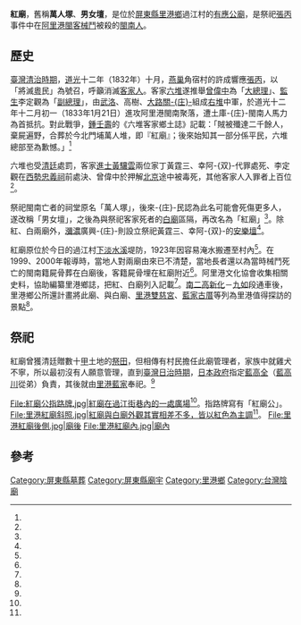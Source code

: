 {{Other uses}}

{{coord|22.783620|120.496764|display=title}}
{{東亞廟宇
| name =紅廟
| img =File:里港紅廟.jpg
| img_capt =
| image_width =250px
| location = {{ROC-TWN}}[[屏東縣|屏東縣]][[里港鄉|里港鄉]]過江村過江街
| god =紅廟公
| type =
| struct =
| open_year =
| cere_date =
|}}
'''紅廟'''，舊稱'''萬人塚'''、'''男女壇'''，是位於[[屏東縣|屏東縣]][[里港鄉|里港鄉]]過江村的[[有應公廟|有應公廟]]，是祭祀[[張丙|張丙]]事件中在[[阿里港|阿里港]][[閩客械鬥|閩客械鬥]]被殺的[[台灣閩南人|閩南人]]。
==歷史==
[[臺灣清治時期|臺灣清治時期]]，[[道光|道光]]十二年（1832年）十月，[[燕巢|燕巢]]角宿村的許成響應[[張丙|張丙]]，以「將滅[[粵|粵]]民」為號召，呼籲消滅[[臺灣客家人|客家人]]。客家[[六堆|六堆]]遂推舉[[曾偉中|曾偉中]]為「[[大總理|大總理]]」、[[監生|監生]]李定觀為「[[副總理|副總理]]」，由[[武洛|武洛]]、高樹、[[大路關|大路關-{庄}-]]組成[[右堆_(六堆)|右堆]]中軍，於道光十二年十二月初一（1833年1月21日）進攻阿里港閩南聚落，遭土庫-{庄}-閩南人馬力為首抵抗。對此戰爭，[[鍾壬壽|鍾壬壽]]的《六堆客家鄉土誌》記載：「賊被殲達二千餘人，棄屍遍野，合葬於今北門埔萬人堆，即『紅廟』；後來始知其一部分係平民，六堆總部至為歉憾。」<ref name="施家順"/>
 
六堆也受[[清朝政府|清廷]]處罰，客家[[進士|進士]][[黃驤雲|黃驤雲]]兩位家丁黃霆三、幸阿-{双}-代罪處死、李定觀在[[西勢忠義祠|西勢忠義祠]]前處決、曾偉中於押解[[北京|北京]]途中被毒死，其他客家人入罪者上百位<ref name="施家順"/>。

祭祀閩南亡者的祠堂原名「萬人塚」，後來-{庄}-民認為此名可能會死傷更多人，遂改稱「男女壇」，之後為與祭祀客家死者的[[白志廟|白廟]]區隔，再改名為「紅廟」<ref name="郭靜慧"/>。除紅、白兩廟外，[[瀰濃|瀰濃]]廣興-{庄}-則設立祭祀黃霆三、幸阿-{双}-的[[安樂壇|安樂壇]]<ref name="施家順"/>。

紅廟原位於今日的過江村[[下淡水溪|下淡水溪]]堤防，1923年因容易淹水搬遷至村內<ref name="郭靜慧"/>。在1999、2000年報導時，當地人對兩廟由來已不清楚，當地長者還以為當時械鬥死亡的閩南籍屍骨葬在白廟後，客籍屍骨埋在紅廟附近<ref name="翁禎霞1"/>。阿里港文化協會收集相關史料，協助編纂里港鄉誌，把紅、白廟列入記載<ref name="郭靜慧"/>。[[南二高|南二高]][[新化區|新化]]－[[九如鄉|九如]]段通車後，里港鄉公所還計畫將此廟、與白廟、[[里港雙慈宮|里港雙慈宮]]、[[藍家古厝|藍家古厝]]等列為里港值得探訪的景點<ref name="翁禎霞3"/>。

==祭祀==
紅廟曾獲清廷贈數十[[台甲|甲]]土地的[[祭田|祭田]]，但相傳有村民擔任此廟管理者，家族中就雞犬不寧，所以最初沒有人願意管理，直到[[臺灣日治時期|臺灣日治時期]]，[[日本政府|日本政府]]指定[[藍高全|藍高全]]（[[藍高川|藍高川]]從弟）負責，其後就由[[里港藍家|里港藍家]]奉祀。<ref name="郭靜慧"/>
 
<gallery>
File:紅廟公指路牌.jpg|紅廟在過江街巷內的一處廣場<ref name="翁禎霞1"/>。指路牌寫有「紅廟公」。
File:里港紅廟斜照.jpg|紅廟與白廟外觀其實相差不多，皆以紅色為主調<ref name="翁禎霞1"/>。
File:里港紅廟後側.jpg|廟後
File:里港紅廟內.jpg|廟內
</gallery>

==參考==
{{portal box|臺灣|宗教}}
{{reflist|1|refs=
<ref name="施家順">{{cite book |author=施家順、黃森松、邱春美 |chapter=〈美濃開莊初期的信仰〉|title=《建置六堆客家數位藝文館計畫(一)》|volume=|date=2008-11-27|publisher=行政院客家委員會|location=|language=zh-tw|isbn=}}</ref>

<ref name="翁禎霞1">{{Cite news|url=|title=台灣真奇廟 紅廟、白廟 事關閩客械鬥|author=翁禎霞|language=zh-tw|publisher=《聯合報》|date=1999-11-14|accessdate=}}</ref>
 
<ref name="翁禎霞3">{{Cite news|url=|title=里港觀光點 將製導覽圖|author=翁禎霞|language=zh-tw|publisher=《聯合報》|date=2000-03-17|accessdate=}}</ref>

<ref name="郭靜慧">{{Cite news|url=|title=閩客兩族混戰 廟宇紅白對抗|author=郭靜慧|language=zh-tw|publisher=《自由時報》|date=2000-11-13|accessdate=}}</ref>
 
}}

{{Commons category|Ligang Red Temple}}

[[Category:屏東縣墓葬|Category:屏東縣墓葬]]
[[Category:屏東縣廟宇|Category:屏東縣廟宇]]
[[Category:里港鄉|Category:里港鄉]]
[[Category:台灣陰廟|Category:台灣陰廟]]